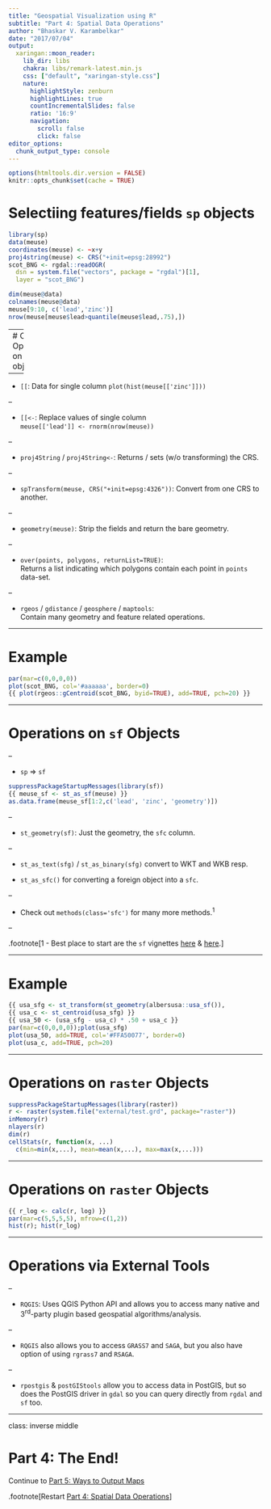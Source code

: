 ```yaml
---
title: "Geospatial Visualization using R"
subtitle: "Part 4: Spatial Data Operations"
author: "Bhaskar V. Karambelkar"
date: "2017/07/04"
output:
  xaringan::moon_reader:
    lib_dir: libs
    chakra: libs/remark-latest.min.js
    css: ["default", "xaringan-style.css"]
    nature:
      highlightStyle: zenburn
      highlightLines: true
      countIncrementalSlides: false
      ratio: '16:9'
      navigation:
        scroll: false
        click: false
editor_options: 
  chunk_output_type: console
---
```


```r
options(htmltools.dir.version = FALSE)
knitr::opts_chunk$set(cache = TRUE)
```

# Selectiing features/fields `sp` objects

```r
library(sp)
data(meuse)
coordinates(meuse) <- ~x+y
proj4string(meuse) <- CRS("+init=epsg:28992")
scot_BNG <- rgdal::readOGR(
  dsn = system.file("vectors", package = "rgdal")[1],
  layer = "scot_BNG")
```

```r
dim(meuse@data)
colnames(meuse@data)
meuse[9:10, c('lead','zinc')]
nrow(meuse[meuse$lead>quantile(meuse$lead,.75),])
```

---
# Other Operations on `sp` objects

--

- `[[`: Data for single column `plot(hist(meuse[['zinc']]))`

--

- `[[<-`: Replace values of single column <br/> `meuse[['lead']] <- rnorm(nrow(meuse))`

--

- `proj4String` / `proj4String<-`: Returns / sets (w/o transforming) the CRS.

--

- `spTransform(meuse, CRS("+init=epsg:4326"))`: Convert from one CRS to another.

--

- `geometry(meuse)`: Strip the fields and return the bare geometry.

--

- `over(points, polygons, returnList=TRUE)`:<br/> Returns a list indicating which polygons contain each point in `points` data-set.

--

- `rgeos` / `gdistance` / `geosphere` / `maptools`:<br/>Contain many geometry and feature related operations.

---

# Example

```r
par(mar=c(0,0,0,0))
plot(scot_BNG, col='#aaaaaa', border=0)
{{ plot(rgeos::gCentroid(scot_BNG, byid=TRUE), add=TRUE, pch=20) }}
```

---

# Operations on `sf` Objects

--

- `sp` => `sf`

```r
suppressPackageStartupMessages(library(sf))
{{ meuse_sf <- st_as_sf(meuse) }}
as.data.frame(meuse_sf[1:2,c('lead', 'zinc', 'geometry')])
```

--

- `st_geometry(sf)`: Just the geometry, the `sfc` column.

--

- `st_as_text(sfg)` / `st_as_binary(sfg)` convert to WKT and WKB resp.

- `st_as_sfc()` for converting a foreign object into a `sfc`.

--

- Check out `methods(class='sfc')` for many more methods.<sup>1</sup>

--

.footnote[1 - Best place to start are the `sf` vignettes [here](https://cran.r-project.org/web/packages/sf/vignettes/sf1.html) & [here](https://cran.r-project.org/web/packages/sf/vignettes/sf3.html).]

---

# Example

```r
{{ usa_sfg <- st_transform(st_geometry(albersusa::usa_sf()),                      albersusa::us_aeqd_proj) }}
{{ usa_c <- st_centroid(usa_sfg) }}
{{ usa_50 <- (usa_sfg - usa_c) * .50 + usa_c }}
par(mar=c(0,0,0,0));plot(usa_sfg)
plot(usa_50, add=TRUE, col='#FFA50077', border=0)
plot(usa_c, add=TRUE, pch=20)
```

---

# Operations on `raster` Objects

```r
suppressPackageStartupMessages(library(raster))
r <- raster(system.file("external/test.grd", package="raster"))
inMemory(r)
nlayers(r)
dim(r)
cellStats(r, function(x, ...) 
  c(min=min(x,...), mean=mean(x,...), max=max(x,...)))
```

---

# Operations on `raster` Objects

```r
{{ r_log <- calc(r, log) }}
par(mar=c(5,5,5,5), mfrow=c(1,2))
hist(r); hist(r_log)
```


---

# Operations via External Tools

--

- `RQGIS`: Uses QGIS Python API and allows you to access many native and 3<sup>rd</sup>-party plugin based geospatial algorithms/analysis.

--

- `RQGIS` also allows you to access `GRASS7` and `SAGA`, but you also have option of using `rgrass7` and `RSAGA`.

--

- `rpostgis` & `postGIStools` allow you to access data in PostGIS, but so does the PostGIS driver in `gdal` so you can query directly from `rgdal` and `sf` too.

---

class: inverse middle

# Part 4: The End! 

Continue to [Part 5: Ways to Output Maps](05-Ways_To_Output_Maps.html)

.footnote[Restart [Part 4: Spatial Data Operations](04-Spatial_Data_Operations.html)]
